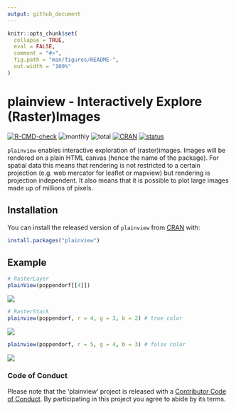 ```yaml
---
output: github_document
---
```


<!-- README.md is generated from README.Rmd. Please edit that file -->

```r
knitr::opts_chunk$set(
  collapse = TRUE,
  eval = FALSE,
  comment = "#>",
  fig.path = "man/figures/README-",
  out.width = "100%"
)
```

# plainview - Interactively Explore (Raster)Images

<!-- badges: start -->
[![R-CMD-check](https://github.com/r-spatial/plainview/workflows/R-CMD-check/badge.svg)](https://github.com/r-spatial/plainview/actions)
![monthly](http://cranlogs.r-pkg.org/badges/plainview)
![total](http://cranlogs.r-pkg.org/badges/grand-total/plainview)
[![CRAN](http://www.r-pkg.org/badges/version/plainview?color=009999)](https://cran.r-project.org/package=plainview)
[![status](https://tinyverse.netlify.com/badge/plainview)](https://CRAN.R-project.org/package=plainview)
<!-- badges: end -->

`plainview` enables interactive exploration of (raster)images. Images will be 
rendered on a plain HTML canvas (hence the name of the package). For spatial data
this means that rendering is not restricted to a certain projection (e.g. web
mercator for leaflet or mapview) but rendering is projection independent. It also 
means that it is possible to plot large images made up of millions of pixels.
  
## Installation

You can install the released version of `plainview` from [CRAN](https://CRAN.R-project.org) with:

```r
install.packages("plainview")
```

## Example

```r
# RasterLayer
plainView(poppendorf[[4]])
```

![](man/figures/README-layer.png)

```r
# RasterStack
plainview(poppendorf, r = 4, g = 3, b = 2) # true color
```

![](man/figures/README-stack_true.png)

```r
plainview(poppendorf, r = 5, g = 4, b = 3) # false color
```

![](man/figures/README-stack_false.png)

### Code of Conduct

Please note that the 'plainview' project is released with a [Contributor Code of Conduct](https://github.com/r-spatial/plainview/blob/master/CODE_OF_CONDUCT.md). By participating in this project you agree to abide by its terms.

